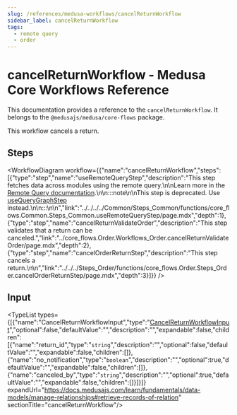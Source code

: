```yaml
---
slug: /references/medusa-workflows/cancelReturnWorkflow
sidebar_label: cancelReturnWorkflow
tags:
  - remote query
  - order
---
```



# cancelReturnWorkflow - Medusa Core Workflows Reference

This documentation provides a reference to the `cancelReturnWorkflow`. It belongs to the `@medusajs/medusa/core-flows` package.

This workflow cancels a return.

## Steps

<WorkflowDiagram workflow={{"name":"cancelReturnWorkflow","steps":[{"type":"step","name":"useRemoteQueryStep","description":"This step fetches data across modules using the remote query.\n\nLearn more in the [Remote Query documentation](https://docs.medusajs.com/learn/fundamentals/module-links/query).\n\n:::note\n\nThis step is deprecated. Use [useQueryGraphStep](../../../../Common/Steps_Common/functions/core_flows.Common.Steps_Common.useQueryGraphStep/page.mdx) instead.\n\n:::\n\n","link":"../../../../Common/Steps_Common/functions/core_flows.Common.Steps_Common.useRemoteQueryStep/page.mdx","depth":1},{"type":"step","name":"cancelReturnValidateOrder","description":"This step validates that a return can be canceled.","link":"../core_flows.Order.Workflows_Order.cancelReturnValidateOrder/page.mdx","depth":2},{"type":"step","name":"cancelOrderReturnStep","description":"This step cancels a return.\n\n","link":"../../../Steps_Order/functions/core_flows.Order.Steps_Order.cancelOrderReturnStep/page.mdx","depth":3}]}} />

## Input

<TypeList types={[{"name":"CancelReturnWorkflowInput","type":"[CancelReturnWorkflowInput](../../../../../types/WorkflowTypes/OrderWorkflow/interfaces/types.WorkflowTypes.OrderWorkflow.CancelReturnWorkflowInput/page.mdx)","optional":false,"defaultValue":"","description":"","expandable":false,"children":[{"name":"return_id","type":"`string`","description":"","optional":false,"defaultValue":"","expandable":false,"children":[]},{"name":"no_notification","type":"`boolean`","description":"","optional":true,"defaultValue":"","expandable":false,"children":[]},{"name":"canceled_by","type":"`string`","description":"","optional":true,"defaultValue":"","expandable":false,"children":[]}]}]} expandUrl="https://docs.medusajs.com/learn/fundamentals/data-models/manage-relationships#retrieve-records-of-relation" sectionTitle="cancelReturnWorkflow"/>
